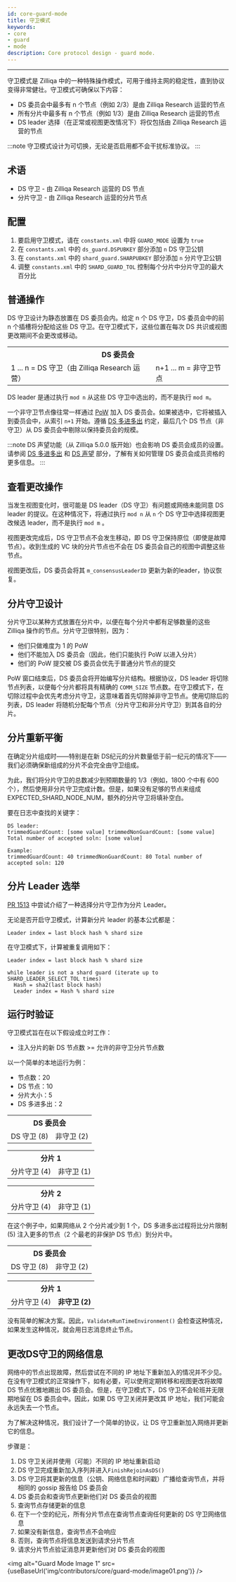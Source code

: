 ```yaml
---
id: core-guard-mode
title: 守卫模式
keywords: 
- core 
- guard 
- mode
description: Core protocol design - guard mode.
---
```

---

守卫模式是 Zilliqa 中的一种特殊操作模式，可用于维持主网的稳定性，直到协议变得非常健壮。守卫模式可确保以下内容：

- DS 委员会中最多有 n 个节点（例如 2/3）是由 Zilliqa Research 运营的节点
- 所有分片中最多有 n 个节点（例如 1/3）是由 Zilliqa Research 运营的节点
- DS leader 选择（在正常或视图更改情况下）将仅包括由 Zilliqa Research 运营的节点

:::note
守卫模式设计为​​可切换，无论是否启用都不会干扰标准协议。
:::

## 术语

- DS 守卫 - 由 Zilliqa Research 运营的 DS 节点
- 分片守卫 - 由 Zilliqa Research 运营的分片节点

## 配置

1. 要启用守卫模式，请在 `constants.xml` 中将 `GUARD_MODE` 设置为 `true`
2. 在 `constants.xml` 中的 `ds_guard.DSPUBKEY` 部分添加 `n` DS 守卫公钥
3. 在 `constants.xml` 中的 `shard_guard.SHARPUBKEY` 部分添加 `n` 分片守卫公钥
4. 调整 `constants.xml` 中的 `SHARD_GUARD_TOL` 控制每个分片中分片守卫的最大百分比

## 普通操作

DS 守卫设计为静态放置在 DS 委员会内。给定 n 个 DS 守卫，DS 委员会中的前 n 个插槽将分配给这些 DS 守卫。在守卫模式下，这些位置在每次 DS 共识或视图更改期间不会更改或移动。

<table>
  <tr>
    <th colspan="2">DS 委员会</th>
  </tr>
  <tr>
    <td>1 ... n = DS 守卫（由 Zilliqa Research 运营）</td>
    <td>n+1 ... m = 非守卫节点</td>
  </tr>
</table>

DS leader 是通过执行 `mod n` 从这些 DS 守卫中选出的，而不是执行 `mod m`。

一个非守卫节点像往常一样通过 [PoW](core-pow.md) 加入 DS 委员会。如果被选中，它将被插入到委员会中，从索引 `n+1` 开始。遵循 [DS 多进多出](core-ds-mimo.md) 约定，最后几个 DS 节点（非守卫）从 DS 委员会中剔除以保持委员会的规模。

:::note
DS 声望功能（从 Zilliqa 5.0.0 版开始）也会影响 DS 委员会成员的设置。请参阅 [DS 多进多出](core-ds-mimo.md) 和 [DS 声望](core-ds-reputation.md) 部分，了解有关如何管理 DS 委员会成员资格的更多信息。
:::

## 查看更改操作

当发生视图变化时，很可能是 DS leader（DS 守卫）有问题或网络未能同意 DS leader 的提议。在这种情况下，将通过执行 `mod n` 从 `n` 个 DS 守卫中选择视图更改候选 leader，而不是执行 `mod m` 。

视图更改完成后，DS 守卫节点不会发生移动，即 DS 守卫保持原位（即使是故障节点）。收到生成的 VC 块的分片节点也不会在 DS 委员会自己的视图中调整这些节点。

视图更改后，DS 委员会将其 `m_consensusLeaderID` 更新为新的leader，协议恢复。

## 分片守卫设计

分片守卫以某种方式放置在分片中，以便在每个分片中都有足够数量的这些 Zilliqa 操作的节点。分片守卫很特别，因为：

- 他们只做难度为 1 的 PoW
- 他们不能加入 DS 委员会（因此，他们只能执行 PoW 以进入分片）
- 他们的 PoW 提交被 DS 委员会优先于普通分片节点的提交

PoW 窗口结束后，DS 委员会将开始编写分片结构。根据协议，DS leader 将切除节点列表，以便每个分片都将具有精确的 `COMM_SIZE` 节点数。在守卫模式下，在切除过程中会优先考虑分片守卫，这意味着首先切除掉非守卫节点。使用切除后的列表，DS leader 将随机分配每个节点（分片守卫和非分片守卫）到其各自的分片。

## 分片重新平衡

在确定分片组成时——特别是在新 DS纪元的分片数量低于前一纪元的情况下——我们必须确保新组成的分片不会完全由守卫组成。

为此，我们将分片守卫的总数减少到预期数量的 1/3（例如，1800 个中有 600 个），然后使用非分片守卫完成计数。但是，如果没有足够的节点来组成 EXPECTED_SHARD_NODE_NUM，额外的分片守卫将填补空白。

要在日志中查找的关键字：

```console
DS leader:
trimmedGuardCount: [some value] trimmedNonGuardCount: [some value] Total number of accepted soln: [some value]

Example:
trimmedGuardCount: 40 trimmedNonGuardCount: 80 Total number of accepted soln: 120
```

## 分片 Leader 选举

[PR 1513](https://github.com/Zilliqa/Zilliqa/pull/1513) 中尝试介绍了一种选择分片守卫作为分片 Leader。

无论是否开启守卫模式，计算新分片 leader 的基本公式都是：

```console
Leader index = last block hash % shard size
```

在守卫模式下，计算被重复调用如下：

```console
Leader index = last block hash % shard size

while leader is not a shard guard (iterate up to SHARD_LEADER_SELECT_TOL times)
  Hash = sha2(last block hash)
  Leader index = Hash % shard size
```

## 运行时验证

守卫模式旨在在以下假设成立时工作：

- 注入分片的新 DS 节点数 >= 允许的非守卫分片节点数

以一个简单的本地运行为例：

- 节点数：20
- DS 节点：10
- 分片大小：5
- DS 多进多出：2

<table>
  <tr>
    <th colspan="2">DS 委员会</th>
  </tr>
  <tr>
    <td>DS 守卫 (8)</td>
    <td>非守卫 (2)</td>
  </tr>
</table>

<table>
  <tr>
    <th colspan="2">分片 1</th>
  </tr>
  <tr>
    <td>分片守卫 (4)</td>
    <td>非守卫 (1)</td>
  </tr>
</table>

<table>
  <tr>
    <th colspan="2">分片 2</th>
  </tr>
  <tr>
    <td>分片守卫 (4)</td>
    <td>非守卫 (1)</td>
  </tr>
</table>

在这个例子中，如果网络从 2 个分片减少到 1 个，DS 多进多出过程将比分片限制 (5) 注入更多的节点（2 个最老的非保护 DS 节点）到分片中。

<table>
  <tr>
    <th colspan="2">DS 委员会</th>
  </tr>
  <tr>
    <td>DS 守卫 (8)</td>
    <td>非守卫 (2)</td>
  </tr>
</table>

<table>
  <tr>
    <th colspan="2">分片 1</th>
  </tr>
  <tr>
    <td>分片守卫 (4)</td>
    <td><b>非守卫 (2)</b></td>
  </tr>
</table>

没有简单的解决方案。因此，`ValidateRunTimeEnvironment()` 会检查这种情况，如果发生这种情况，就会用日志消息终止节点。

## 更改DS守卫的网络信息

网络中的节点出现故障，然后尝试在不同的 IP 地址下重新加入的情况并不少见。在没有守卫模式的正常操作下，如有必要，可以使用定期转移和视图更改将故障 DS 节点优雅地踢出 DS 委员会。但是，在守卫模式下，DS 守卫不会轮班并无限期地留在 DS 委员会中。因此，如果 DS 守卫关闭并更改其 IP 地址，我们可能会永远失去一个节点。

为了解决这种情况，我们设计了一个简单的协议，让 DS 守卫重新加入网络并更新它的信息。

步骤是：

1. DS 守卫关闭并使用（可能）不同的 IP 地址重新启动
2. DS 守卫完成重新加入序列并进入`FinishRejoinAsDS()`
3. DS 守卫将其更新的信息（公钥、网络信息和时间戳）广播给查询节点，并将相同的 gossip 报告给 DS 委员会
4. DS 委员会和查询节点更新他们对 DS 委员会的视图
5. 查询节点存储更新的信息
6. 在下一个空的纪元，所有分片节点在查询节点查询任何更新的 DS 守卫网络信息
7. 如果没有新信息，查询节点不会响应
8. 否则，查询节点将信息发送到请求分片节点
9. 请求分片节点验证消息并更新他们对 DS 委员会的视图

<img alt="Guard Mode Image 1" src={useBaseUrl('img/contributors/core/guard-mode/image01.png')} />